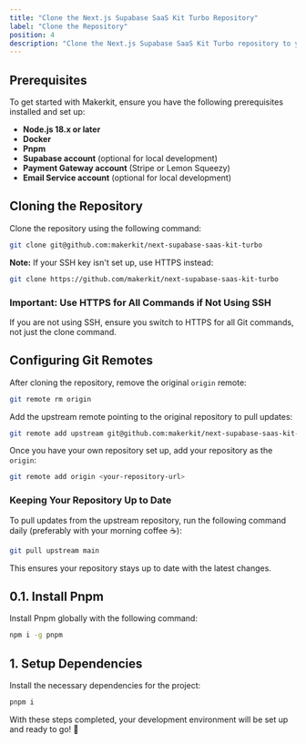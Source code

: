 ```yaml
---
title: "Clone the Next.js Supabase SaaS Kit Turbo Repository"
label: "Clone the Repository"
position: 4
description: "Clone the Next.js Supabase SaaS Kit Turbo repository to your local machine."
---
```

## Prerequisites

To get started with Makerkit, ensure you have the following prerequisites installed and set up:

- **Node.js 18.x or later**
- **Docker**
- **Pnpm**
- **Supabase account** (optional for local development)
- **Payment Gateway account** (Stripe or Lemon Squeezy)
- **Email Service account** (optional for local development)

## Cloning the Repository

Clone the repository using the following command:

```bash
git clone git@github.com:makerkit/next-supabase-saas-kit-turbo
```

**Note:** If your SSH key isn't set up, use HTTPS instead:

```bash
git clone https://github.com/makerkit/next-supabase-saas-kit-turbo
```

### Important: Use HTTPS for All Commands if Not Using SSH

If you are not using SSH, ensure you switch to HTTPS for all Git commands, not just the clone command.

## Configuring Git Remotes

After cloning the repository, remove the original `origin` remote:

```bash
git remote rm origin
```

Add the upstream remote pointing to the original repository to pull updates:

```bash
git remote add upstream git@github.com:makerkit/next-supabase-saas-kit-turbo
```

Once you have your own repository set up, add your repository as the `origin`:

```bash
git remote add origin <your-repository-url>
```

### Keeping Your Repository Up to Date

To pull updates from the upstream repository, run the following command daily (preferably with your morning coffee ☕):

```bash
git pull upstream main
```

This ensures your repository stays up to date with the latest changes.

## 0.1. Install Pnpm

Install Pnpm globally with the following command:

```bash
npm i -g pnpm
```

## 1. Setup Dependencies

Install the necessary dependencies for the project:

```bash
pnpm i
```

With these steps completed, your development environment will be set up and ready to go! 🚀